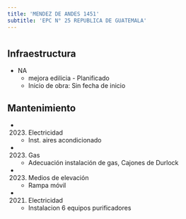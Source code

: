 ```yaml
---
title: 'MENDEZ DE ANDES 1451'
subtitle: 'EPC N° 25 REPUBLICA DE GUATEMALA'
---
```


#
## Infraestructura

* NA 
    + mejora edilicia - Planificado 
    + Inicio de obra: Sin fecha de inicio 






## Mantenimiento

*  (2023) Electricidad 
    + Inst. aires acondicionado

*  (2023) Gas 
    + Adecuación instalación de gas, Cajones de Durlock

*  (2023) Medios de elevación 
    + Rampa móvil

*  (2021) Electricidad 
    + Instalacion 6 equipos purificadores



